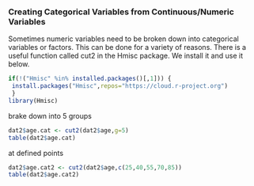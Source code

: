 ### Creating Categorical Variables from Continuous/Numeric Variables
Sometimes numeric variables need to be broken down into categorical variables or factors. 
This can be done for a variety of reasons. 
There is a useful function called cut2 in the Hmisc package. We install it and use it below.
```r
if(!("Hmisc" %in% installed.packages()[,1])) {
 install.packages("Hmisc",repos="https://cloud.r-project.org")
 }
library(Hmisc)
```

brake down into 5 groups
```r
dat2$age.cat <- cut2(dat2$age,g=5)
table(dat2$age.cat)
```

at defined points
```r
dat2$age.cat2 <- cut2(dat2$age,c(25,40,55,70,85))
table(dat2$age.cat2)
```

